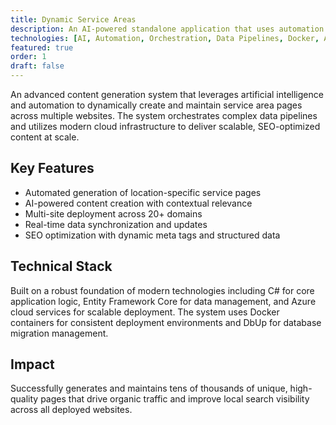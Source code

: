 ```yaml
---
title: Dynamic Service Areas
description: An AI-powered standalone application that uses automation and AI to generate tens of thousands of pages of content across 20+ websites.
technologies: [AI, Automation, Orchestration, Data Pipelines, Docker, Azure, C#, EF Core, DbUp]
featured: true
order: 1
draft: false
---
```


An advanced content generation system that leverages artificial intelligence and automation to dynamically create and maintain service area pages across multiple websites. The system orchestrates complex data pipelines and utilizes modern cloud infrastructure to deliver scalable, SEO-optimized content at scale.

## Key Features

- Automated generation of location-specific service pages
- AI-powered content creation with contextual relevance
- Multi-site deployment across 20+ domains
- Real-time data synchronization and updates
- SEO optimization with dynamic meta tags and structured data

## Technical Stack

Built on a robust foundation of modern technologies including C# for core application logic, Entity Framework Core for data management, and Azure cloud services for scalable deployment. The system uses Docker containers for consistent deployment environments and DbUp for database migration management.

## Impact

Successfully generates and maintains tens of thousands of unique, high-quality pages that drive organic traffic and improve local search visibility across all deployed websites.
